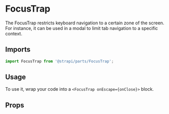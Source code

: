 


<Meta title="Design System/Technical Components/FocusTrap" component={FocusTrap} />

# FocusTrap

The FocusTrap restricts keyboard navigation to a certain zone of the screen. For instance, it can be used in a modal to
limit tab navigation to a specific context.

## Imports

```js
import FocusTrap from '@strapi/parts/FocusTrap';
```

## Usage

To use it, wrap your code into a `<FocusTrap onEscape={onClose}>` block.

<Canvas>
  <Story name="base">
    <ExampleComponent />
  </Story>
</Canvas>

## Props

<ArgsTable of={FocusTrap} />
